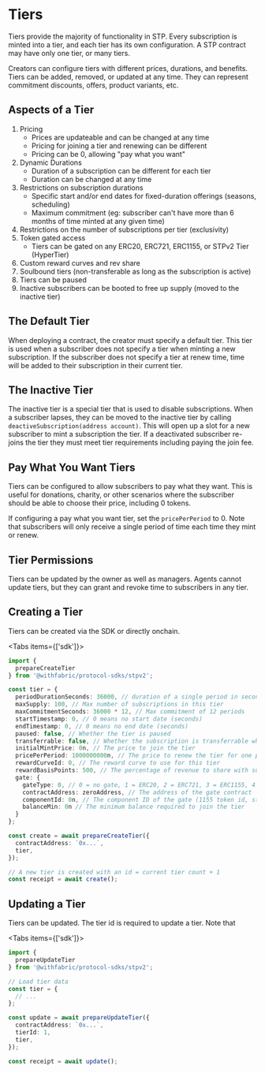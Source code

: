 
# Tiers

Tiers provide the majority of functionality in STP. Every subscription is minted into a tier, and each tier has its own configuration. A STP contract may have only one tier, or many tiers.

Creators can configure tiers with different prices, durations, and benefits. Tiers can be added, removed, or updated at any time. They can represent commitment discounts, offers, product variants, etc.

## Aspects of a Tier

1. Pricing
    - Prices are updateable and can be changed at any time
    - Pricing for joining a tier and renewing can be different
    - Pricing can be 0, allowing "pay what you want"
2. Dynamic Durations
    - Duration of a subscription can be different for each tier
    - Duration can be changed at any time
3. Restrictions on subscription durations
    - Specific start and/or end dates for fixed-duration offerings (seasons, scheduling)
    - Maximum commitment (eg: subscriber can't have more than 6 months of time minted at any given time)
4. Restrictions on the number of subscriptions per tier (exclusivity)
5. Token gated access
    - Tiers can be gated on any ERC20, ERC721, ERC1155, or STPv2 Tier (HyperTier)
6. Custom reward curves and rev share
7. Soulbound tiers (non-transferable as long as the subscription is active)
8. Tiers can be paused
9. Inactive subscribers can be booted to free up supply (moved to the inactive tier)


## The Default Tier

When deploying a contract, the creator must specify a default tier. This tier is used when a subscriber does not specify a tier when minting a new subscription. If the subscriber does not specify a tier at renew time, time will be added to their subscription in their current tier.

## The Inactive Tier

The inactive tier is a special tier that is used to disable subscriptions. When a subscriber lapses, they can be moved to the inactive tier by calling `deactiveSubscription(address account)`. This will open up a slot for a new subscriber to mint a subscription the tier. If a deactivated subscriber re-joins the tier they must meet tier requirements including paying the join fee.

## Pay What You Want Tiers

Tiers can be configured to allow subscribers to pay what they want. This is useful for donations, charity, or other scenarios where the subscriber should be able to choose their price, including 0 tokens.

If configuring a pay what you want tier, set the `pricePerPeriod` to 0. Note that subscribers will only receive a single period of time each time they mint or renew.

## Tier Permissions

Tiers can be updated by the owner as well as managers. Agents cannot update tiers, but they can grant and revoke time to subscribers in any tier.

## Creating a Tier

Tiers can be created via the SDK or directly onchain.

<Tabs items={['sdk']}>
  <Tab>
  ```ts
  import {
    prepareCreateTier
  } from '@withfabric/protocol-sdks/stpv2';

  const tier = {
    periodDurationSeconds: 36000, // duration of a single period in seconds
    maxSupply: 100, // Max number of subscriptions in this tier
    maxCommitmentSeconds: 36000 * 12, // Max commitment of 12 periods
    startTimestamp: 0, // 0 means no start date (seconds)
    endTimestamp: 0, // 0 means no end date (seconds)
    paused: false, // Whether the tier is paused
    transferrable: false, // Whether the subscription is transferrable while in this tier
    initialMintPrice: 0n, // The price to join the tier
    pricePerPeriod: 1000000000n, // The price to renew the tier for one period
    rewardCurveId: 0, // The reward curve to use for this tier
    rewardBasisPoints: 500, // The percentage of revenue to share with subscribers
    gate: {
      gateType: 0, // 0 = no gate, 1 = ERC20, 2 = ERC721, 3 = ERC1155, 4 = STPv2 Tier
      contractAddress: zeroAddress, // The address of the gate contract
      componentId: 0n, // The component ID of the gate (1155 token id, stpv2 tier id)
      balanceMin: 0n // The minimum balance required to join the tier
    }
  };

  const create = await prepareCreateTier({
    contractAddress: `0x...`,
    tier,
  });

  // A new tier is created with an id = current tier count + 1
  const receipt = await create();
  ```
  </Tab>
</Tabs>

## Updating a Tier

Tiers can be updated. The tier id is required to update a tier. Note that

<Tabs items={['sdk']}>
  <Tab>
  ```ts
  import {
    prepareUpdateTier
  } from '@withfabric/protocol-sdks/stpv2';

  // Load tier data
  const tier = {
    // ...
  };

  const update = await prepareUpdateTier({
    contractAddress: `0x...`,
    tierId: 1,
    tier,
  });

  const receipt = await update();
  ```
  </Tab>
</Tabs>